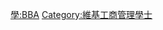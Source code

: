 {{Userbox
  |border-c = #FF8888
  |border-s = 1
  |id-c     = #FF8888
  |id-s     = 12
  |id-fc    = #000000
  |info-c   = #FFEEEE
  |info-s   = 10
  |info-fc  = #000000
  |id       = B.B.A.
  |info     = 這個用戶擁有[[:Category:維基工商管理學士|工商管理學士]]學位。
}}
<includeonly> [[Category:維基工商管理學士|{{PAGENAME}}]] </includeonly>
<noinclude> [[Category:學位用戶框模板|學:BBA]][[Category:維基工商管理學士]] 
</noinclude>